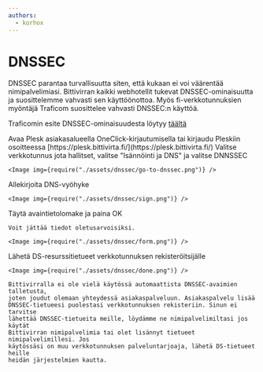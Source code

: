 ```yaml
---
authors:
  - korhox
---
```


# DNSSEC

DNSSEC parantaa turvallisuutta siten, että kukaan ei voi väärentää
nimipalvelimiasi. Bittivirran kaikki webhotellit tukevat DNSSEC-ominaisuutta ja
suosittelemme vahvasti sen käyttöönottoa. Myös fi-verkkotunnuksien myöntäjä
Traficom suosittelee vahvasti DNSSEC:n käyttöä.

Traficomin esite DNSSEC-ominaisuudesta löytyy [täältä](./assets/dnssec.pdf)


<Stepper>
  <Step>
    Avaa Plesk asiakasalueella OneClick-kirjautumisella tai kirjaudu Pleskiin
    osoitteessa [https://plesk.bittivirta.fi/](https://plesk.bittivirta.fi/)
  </Step>
  <Step>
    Valitse verkkotunnus jota hallitset, valitse "Isännöinti ja DNS" ja valitse DNNSSEC

    <Image img={require("./assets/dnssec/go-to-dnssec.png")} />
  </Step>
  <Step>
    Allekirjoita DNS-vyöhyke

    <Image img={require("./assets/dnssec/sign.png")} />
  </Step>
  <Step>
    Täytä avaintietolomake ja paina OK

    Voit jättää tiedot oletusarvoisiksi.

    <Image img={require("./assets/dnssec/form.png")} />
  </Step>
  <Step>
    Lähetä DS-resurssitietueet verkkotunnuksen rekisteröitsijälle

    <Image img={require("./assets/dnssec/done.png")} />

    Bittivirralla ei ole vielä käytössä automaattista DNSSEC-avaimien talletusta,
    joten joudut olemaan yhteydessä asiakaspalveluun. Asiakaspalvelu lisää
    DNSSEC-tietueesi puolestasi verkkotunnuksen rekisteriin. Sinun ei tarvitse
    lähettää DNSSEC-tietueita meille, löydämme ne nimipalvelimiltasi jos käytät
    Bittivirran nimipalvelimia tai olet lisännyt tietueet nimipalvelimillesi. Jos
    käytössäsi on muu verkkotunnuksen palveluntarjoaja, lähetä DS-tietueet heille
    heidän järjestelmien kautta.
  </Step>
</Stepper>
